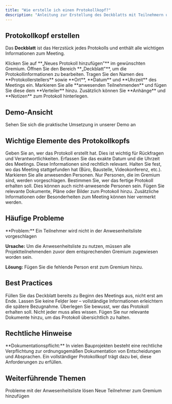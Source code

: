 ```yaml
---
title: "Wie erstelle ich einen Protokollkopf?"
description: "Anleitung zur Erstellung des Deckblatts mit Teilnehmern und Meeting-Informationen"
---
```


## Protokollkopf erstellen

Das **Deckblatt** ist das Herzstück jedes Protokolls und enthält alle wichtigen Informationen zum Meeting.

<Steps>
  <Step title="Protokoll starten">
    Klicken Sie auf **„Neues Protokoll hinzufügen"** im gewünschten Gremium.
  </Step>
  <Step title="Deckblatt bearbeiten">
    Öffnen Sie den Bereich **„Deckblatt"**, um die Protokollinformationen zu bearbeiten.
  </Step>
  <Step title="Grunddaten eintragen">
    Tragen Sie den Namen des **Protokollerstellers** sowie **Ort**, **Datum** und **Uhrzeit** des Meetings ein.
  </Step>
  <Step title="Anwesenheit verwalten">
    Markieren Sie alle **anwesenden Teilnehmenden** und fügen Sie diese dem **Verteiler** hinzu.
  </Step>
  <Step title="Zusätzliche Informationen">
    Zusätzlich können Sie **Anhänge** und **Notizen** zum Protokoll hinterlegen.
  </Step>
</Steps>

## Demo-Ansicht

<Card title="📹 Zur interaktiven Demo" href="https://app.arcade.software/flows/RPdwyzgZfSrwGoL0W3Q4/edit" icon="play">
  Sehen Sie sich die praktische Umsetzung in unserer Demo an
</Card>

## Wichtige Elemente des Protokollkopfs

<AccordionGroup>
  <Accordion title="👤 Protokollersteller">
    Geben Sie an, wer das Protokoll erstellt hat. Dies ist wichtig für Rückfragen und Verantwortlichkeiten.
  </Accordion>

  <Accordion title="📅 Datum & Uhrzeit">
    Erfassen Sie das exakte Datum und die Uhrzeit des Meetings. Diese Informationen sind rechtlich relevant.
  </Accordion>

  <Accordion title="📍 Ort">
    Halten Sie fest, wo das Meeting stattgefunden hat (Büro, Baustelle, Videokonferenz, etc.).
  </Accordion>

  <Accordion title="✅ Anwesenheitsliste">
    Markieren Sie alle anwesenden Personen. Nur Personen, die im Gremium sind, werden vorgeschlagen.
  </Accordion>

  <Accordion title="📧 Verteiler">
    Bestimmen Sie, wer das fertige Protokoll erhalten soll. Dies können auch nicht-anwesende Personen sein.
  </Accordion>

  <Accordion title="📎 Anhänge">
    Fügen Sie relevante Dokumente, Pläne oder Bilder zum Protokoll hinzu.
  </Accordion>

  <Accordion title="📝 Notizen">
    Zusätzliche Informationen oder Besonderheiten zum Meeting können hier vermerkt werden.
  </Accordion>
</AccordionGroup>

## Häufige Probleme

<Warning>
**Problem:** Ein Teilnehmer wird nicht in der Anwesenheitsliste vorgeschlagen

**Ursache:** Um die Anwesenheitsliste zu nutzen, müssen alle Projektteilnehmenden zuvor dem entsprechenden Gremium zugewiesen worden sein.

**Lösung:** Fügen Sie die fehlende Person erst zum Gremium hinzu.
<Card title="→ Gremium-Verwaltung" href="/faq/gremium-anlegen" />
</Warning>

## Best Practices

<CardGroup cols={2}>
  <Card title="🕐 Pünktlich beginnen" icon="clock">
    Füllen Sie das Deckblatt bereits zu Beginn des Meetings aus, nicht erst am Ende.
  </Card>
  <Card title="📋 Vollständig erfassen" icon="check-square">
    Lassen Sie keine Felder leer – vollständige Informationen erleichtern die spätere Bezugnahme.
  </Card>
  <Card title="👥 Verteiler durchdenken" icon="users">
    Überlegen Sie bewusst, wer das Protokoll erhalten soll. Nicht jeder muss alles wissen.
  </Card>
  <Card title="📎 Relevante Anhänge" icon="paperclip">
    Fügen Sie nur relevante Dokumente hinzu, um das Protokoll übersichtlich zu halten.
  </Card>
</CardGroup>

## Rechtliche Hinweise

<Info>
**Dokumentationspflicht:** In vielen Bauprojekten besteht eine rechtliche Verpflichtung zur ordnungsgemäßen Dokumentation von Entscheidungen und Absprachen. Ein vollständiger Protokollkopf trägt dazu bei, diese Anforderungen zu erfüllen.
</Info>

## Weiterführende Themen

<CardGroup cols={2}>
  <Card title="Teilnehmer nicht verfügbar?" icon="user-question" href="/faq/teilnehmer-anwesenheit">
    Probleme mit der Anwesenheitsliste lösen
  </Card>
  <Card title="Gremium erweitern" icon="user-plus" href="/faq/gremium-anlegen">
    Neue Teilnehmer zum Gremium hinzufügen
  </Card>
</CardGroup> 